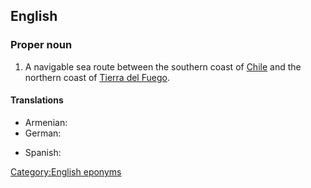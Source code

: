 ==English==
{{wikipedia}}
===Proper noun===
{{en-proper noun|sg=[[strait|Strait]] [[of]] [[Magellan]]}}

# A navigable sea route between the southern coast of [[Chile]] and the northern coast of [[Tierra del Fuego]].

====Translations====
{{trans-top|Strait of Magellan}}
* Armenian: {{t|hy|Մագելանի նեղուց|tr=Magelani neġuc’|sc=Armn}}
* German: {{t-|de|Magellanstraße|f}}
{{trans-mid}}
* Spanish: {{t|es|estrecho de Magallanes|m}}
{{trans-bottom}}

[[Category:English eponyms]]